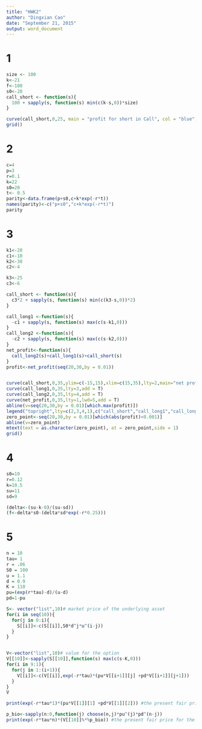 ```yaml
---
title: "HWK2"
author: "Dingxian Cao"
date: "September 21, 2015"
output: word_document
---
```


# 1
```r
size <- 100 
k<-21  
f<-100 
s0<-20  
call_short <- function(s){
  100 + sapply(s, function(s) min(c(k-s,0))*size)
}  

curve(call_short,0,25, main = "profit for short in Call", col = "blue", lty=1,lwd=1,ylab=expression(f(x)),ylim = c(-200,200))
grid()

```



# 2 

```r
c=4
p=3
r=0.1
k=22
s0=20
t<- 0.5
parity<-data.frame(p+s0,c+k*exp(-r*t))
names(parity)<-c("p+s0","c+k*exp(-r*t)")
parity
```



# 3  

```r
k1<-20
c1<-10
k2<-30
c2<-4

k3<-25
c3<-6  

call_short <- function(s){
  c3*2 + sapply(s, function(s) min(c(k3-s,0))*2)
}  

call_long1 <-function(s){
  -c1 + sapply(s, function(s) max(c(s-k1,0)))
}
call_long2 <-function(s){
  -c2 + sapply(s, function(s) max(c(s-k2,0)))
}
net_profit<-function(s){
  call_long2(s)+call_long1(s)+call_short(s)
}
profit<-net_profit(seq(20,30,by = 0.01))  


curve(call_short,0,35,ylim=c(-15,15),xlim=c(15,35),lty=2,main="net profit of butterfly spread combination",ylab=expression(f(x)))
curve(call_long1,0,35,lty=3,add = T)
curve(call_long2,0,35,lty=4,add = T)
curve(net_profit,0,35,lty=1,lwd=5,add = T)
abline(v=seq(20,30,by = 0.01)[which.max(profit)])
legend("topright",lty=c(2,3,4,1),c("call_short","call_long1","call_long2","butterfly spread"),cex = .5) 
zero_point<-seq(20,30,by = 0.01)[which(abs(profit)<0.001)]
abline(v=zero_point)
mtext(text = as.character(zero_point), at = zero_point,side = 1)
grid()

```



# 4  

```r
s0=10
r=0.12
k=10.5
su=11
sd=9

(delta<-(su-k-0)/(su-sd))
(f<-delta*s0-(delta*sd*exp(-r*0.25)))
```



# 5  

```r
n = 10
tau= 1
r = .06
S0 = 100
u = 1.1 
d = 0.9
K = 110   
pu=(exp(r*tau)-d)/(u-d)
pd=1-pu

S<- vector("list",10)# market price of the underlying asset
for(i in seq(10)){
  for(j in 0:i){
    S[[i]]<-c(S[[i]],S0*d^j*u^(i-j))
  }
}


V<-vector("list",10)# value for the option
V[[10]]<-sapply(S[[10]],function(s) max(c(s-K,0)))
for(i in 9:1){
  for(j in 1:(i+1)){
    V[[i]]<-c(V[[i]],exp(-r*tau)*(pu*V[[i+1]][j] +pd*V[[i+1]][j+1]))
  }
}
V

print(exp(-r*tau*1)*(pu*V[[1]][1] +pd*V[[1]][2])) #the present fair price for the option. from the view of recursive function.

p_bio<-sapply(n:0,function(j) choose(n,j)*pu^(j)*pd^(n-j))
print(exp(-r*tau*n)*(V[[10]]%*%p_bio)) #the present fair price for the option. from the view of bionomial model

```


